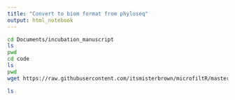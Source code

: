 ```yaml
---
title: "Convert to biom format from phyloseq"
output: html_notebook
---
```

```bash
cd Documents/incubation_manuscript
ls
pwd
cd code
ls
pwd
wget https://raw.githubusercontent.com/itsmisterbrown/microfiltR/master/microfiltR_source_code.R
```
```bash
ls 
```



```r

```

